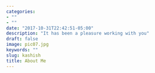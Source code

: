 ```yaml
---
categories:
- ""
- ""
date: "2017-10-31T22:42:51-05:00"
description: "It has been a pleasure working with you"
draft: false
image: pic07.jpg
keywords: ""
slug: kashish
title: About Me
---
```


